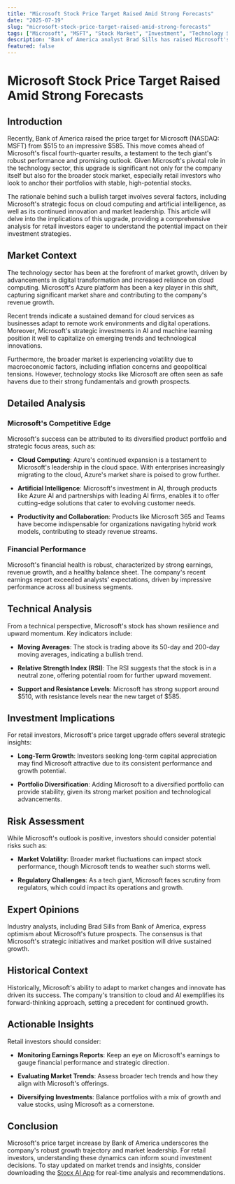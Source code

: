 ```yaml
---
title: "Microsoft Stock Price Target Raised Amid Strong Forecasts"
date: "2025-07-19"
slug: "microsoft-stock-price-target-raised-amid-strong-forecasts"
tags: ["Microsoft", "MSFT", "Stock Market", "Investment", "Technology Stocks", "Cloud Computing", "Artificial Intelligence"]
description: "Bank of America analyst Brad Sills has raised Microsoft's stock price target from $515 to a remarkable $585, just ahead of the company's fiscal fourth-quarter results scheduled for July 30. This bold prediction reflects strong partner checks and positive market sentiment surrounding Microsoft's performance and future prospects. The report suggests that Microsoft's growth trajectory, fueled by its cloud services and AI advancements, is likely to continue, making it a focal point for investors. The analysis also highlights the broader technology sector's resilience, with Microsoft positioned as a leader amid ongoing digital transformation trends. This price target uplift could influence retail investors seeking stable yet rewarding investments, underscoring the importance of understanding market dynamics and Microsoft's strategic initiatives. The upgrade signals optimism about Microsoft's ability to leverage its technological assets and market position, offering potential growth opportunities for investors."
featured: false
---
```


# Microsoft Stock Price Target Raised Amid Strong Forecasts

## Introduction

Recently, Bank of America raised the price target for Microsoft (NASDAQ: MSFT) from $515 to an impressive $585. This move comes ahead of Microsoft's fiscal fourth-quarter results, a testament to the tech giant's robust performance and promising outlook. Given Microsoft's pivotal role in the technology sector, this upgrade is significant not only for the company itself but also for the broader stock market, especially retail investors who look to anchor their portfolios with stable, high-potential stocks.

The rationale behind such a bullish target involves several factors, including Microsoft's strategic focus on cloud computing and artificial intelligence, as well as its continued innovation and market leadership. This article will delve into the implications of this upgrade, providing a comprehensive analysis for retail investors eager to understand the potential impact on their investment strategies.

## Market Context

The technology sector has been at the forefront of market growth, driven by advancements in digital transformation and increased reliance on cloud computing. Microsoft's Azure platform has been a key player in this shift, capturing significant market share and contributing to the company's revenue growth.

Recent trends indicate a sustained demand for cloud services as businesses adapt to remote work environments and digital operations. Moreover, Microsoft's strategic investments in AI and machine learning position it well to capitalize on emerging trends and technological innovations.

Furthermore, the broader market is experiencing volatility due to macroeconomic factors, including inflation concerns and geopolitical tensions. However, technology stocks like Microsoft are often seen as safe havens due to their strong fundamentals and growth prospects.

## Detailed Analysis

### Microsoft's Competitive Edge

Microsoft's success can be attributed to its diversified product portfolio and strategic focus areas, such as:

- **Cloud Computing**: Azure's continued expansion is a testament to Microsoft's leadership in the cloud space. With enterprises increasingly migrating to the cloud, Azure's market share is poised to grow further.

- **Artificial Intelligence**: Microsoft's investment in AI, through products like Azure AI and partnerships with leading AI firms, enables it to offer cutting-edge solutions that cater to evolving customer needs.

- **Productivity and Collaboration**: Products like Microsoft 365 and Teams have become indispensable for organizations navigating hybrid work models, contributing to steady revenue streams.

### Financial Performance

Microsoft's financial health is robust, characterized by strong earnings, revenue growth, and a healthy balance sheet. The company's recent earnings report exceeded analysts' expectations, driven by impressive performance across all business segments.

## Technical Analysis

From a technical perspective, Microsoft's stock has shown resilience and upward momentum. Key indicators include:

- **Moving Averages**: The stock is trading above its 50-day and 200-day moving averages, indicating a bullish trend.

- **Relative Strength Index (RSI)**: The RSI suggests that the stock is in a neutral zone, offering potential room for further upward movement.

- **Support and Resistance Levels**: Microsoft has strong support around $510, with resistance levels near the new target of $585.

## Investment Implications

For retail investors, Microsoft's price target upgrade offers several strategic insights:

- **Long-Term Growth**: Investors seeking long-term capital appreciation may find Microsoft attractive due to its consistent performance and growth potential.

- **Portfolio Diversification**: Adding Microsoft to a diversified portfolio can provide stability, given its strong market position and technological advancements.

## Risk Assessment

While Microsoft's outlook is positive, investors should consider potential risks such as:

- **Market Volatility**: Broader market fluctuations can impact stock performance, though Microsoft tends to weather such storms well.

- **Regulatory Challenges**: As a tech giant, Microsoft faces scrutiny from regulators, which could impact its operations and growth.

## Expert Opinions

Industry analysts, including Brad Sills from Bank of America, express optimism about Microsoft's future prospects. The consensus is that Microsoft's strategic initiatives and market position will drive sustained growth.

## Historical Context

Historically, Microsoft's ability to adapt to market changes and innovate has driven its success. The company's transition to cloud and AI exemplifies its forward-thinking approach, setting a precedent for continued growth.

## Actionable Insights

Retail investors should consider:

- **Monitoring Earnings Reports**: Keep an eye on Microsoft's earnings to gauge financial performance and strategic direction.

- **Evaluating Market Trends**: Assess broader tech trends and how they align with Microsoft's offerings.

- **Diversifying Investments**: Balance portfolios with a mix of growth and value stocks, using Microsoft as a cornerstone.

## Conclusion

Microsoft's price target increase by Bank of America underscores the company's robust growth trajectory and market leadership. For retail investors, understanding these dynamics can inform sound investment decisions. To stay updated on market trends and insights, consider downloading the [Stocx AI App](https://stocx.co) for real-time analysis and recommendations.
